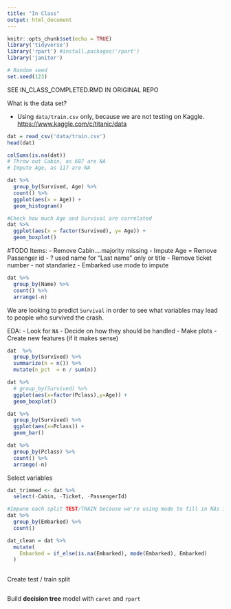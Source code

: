```yaml
---
title: "In Class"
output: html_document
---
```


```r
knitr::opts_chunk$set(echo = TRUE)
library('tidyverse')
library('rpart') #install.packages('rpart')
library('janitor')

# Random seed
set.seed(123)
```

########
######## SEE IN_CLASS_COMPLETED.RMD IN ORIGINAL REPO 
########

What is the data set?  

  - Using `data/train.csv` only, because we are not testing on Kaggle. <https://www.kaggle.com/c/titanic/data>
```r
dat = read_csv('data/train.csv')
head(dat)
```

```r
colSums(is.na(dat))
# Throw out Cabin, as 687 are NA
# Impute Age, as 117 are NA
```

```r
dat %>%
  group_by(Survived, Age) %>%
  count() %>%
  ggplot(aes(x = Age)) +
  geom_histogram()

#Check how much Age and Survival are correlated
dat %>%
  ggplot(aes(x = factor(Survived), y= Age)) +
  geom_boxplot()
```

#TODO Items:
  - Remove Cabin....majority missing
  - Impute Age
  = Remove Passenger id
  - ? used name for "Last name" only or title
  - Remove ticket number - not standariez
  - Embarked use mode to impute
  

```r
dat %>%
  group_by(Name) %>%
  count() %>%
  arrange(-n)
``` 


We are looking to predict `Survival` in order to see what variables may lead to people who survived the crash. 

EDA: 
  - Look for `NA`
  - Decide on how they should be handled
  - Make plots
  - Create new features (if it makes sense)  
```r
dat  %>%
  group_by(Survived) %>%
  summarize(n = n()) %>%
  mutate(n_pct  = n / sum(n))
```
  
```r
dat %>%
  # group_by(Survived) %>%
  ggplot(aes(x=factor(Pclass),y=Age)) +
  geom_boxplot()

dat %>%
  group_by(Survived) %>%
  ggplot(aes(x=Pclass)) +
  geom_bar()

dat %>%
  group_by(Pclass) %>%
  count() %>%
  arrange(-n)
```


Select variables
```r
dat_trimmed <- dat %>%
  select(-Cabin, -Ticket, -PassengerId)

#Impune each split TEST/TRAIN because we're using mode to fill in NAs in Embarked
dat %>%
  group_by(Embarked) %>%
  count()

dat_clean = dat %>%
  mutate(
    Embarked = if_else(is.na(Embarked), mode(Embarked), Embarked)
  )
  
```



Create test / train split
```r

```



Build **decision tree** model with `caret` and `rpart`
```r

```




